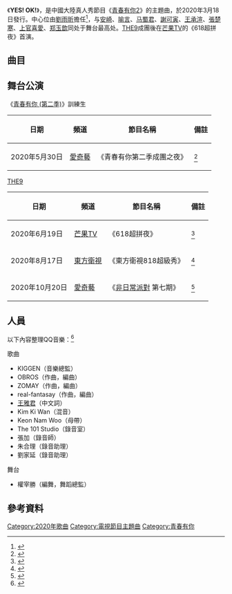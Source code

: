 {{Infobox song
| name = 《YES! OK!》
| original_name =
| cover = File:We_ROCK_Theme_Song_Youth_With_You_2,2020.jpg
| alt =
| type = 單曲
| artist = [[青春有你_(第二季)|青春有你2]]
| album = 
| language = [[普通話|普通話]]（带有[[英語|英語]]）
| released = {{start date|2020|3|18}}
| format = [[流媒體|流媒體]]
| recorded =
| studio =
| venue =
| genre = 
| length = 7:32
| label = [[愛奇藝|愛奇藝]]
| lyricist = [[王雅君|王雅君]]
| composer = OBROS／ZOMAY／real-fantasy
| arranger = 
| producer = 
| prev_title = 《让世界充满爱》
| prev_year = 2020
| next_title = 
| next_year = 
| misc = 
{{Extra chronology
 | artist     = 系列节目主题曲
 | type       = single
 | prev_title = 《[[青春有你_(歌曲)|青春有你]]》
 | prev_year  = 2018
 | title      = 〈YES! OK!〉
 | year       = 2020
 | next_title = 《[[We_Rock_(电视节目主题曲)|We Rock]]》
 | next_year  = 2021
}}{{External music video|{{Bilibili|av99219418|《YES! OK!》－官方MV版}}
{{YouTube|TN6r5Z3oqLs|《YES! OK!》－官方MV版}}}}
}}

《'''YES! OK!'''》，是中國大陸真人秀節目《[[青春有你_(第二季)|青春有你2]]》的主題曲，於2020年3月18日發行。中心位由[[劉雨昕|劉雨昕]]擔任<ref>{{cite web|url=http://news.bjcma.com/xgxw/zyxc/2020/03/27/15286.html|title=《青春有你2》发布主题曲《YES!OK!》刘雨昕实力站C位|date=2020-03-27|access-date=2021-03-20|language=zh-cn|archive-date=2021-06-12|archive-url=https://web.archive.org/web/20210612043200/http://news.bjcma.com/xgxw/zyxc/2020/03/27/15286.html}}</ref>，与[[安崎|安崎]]、[[喻言|喻言]]、[[马蜀君|马蜀君]]、[[謝可寅|謝可寅]]、[[王承渲|王承渲]]、[[張楚寒|張楚寒]]、[[上官喜愛|上官喜愛]]、[[鄭玉歆_(歌手)|郑玉歆]]同处于舞台最高处。[[THE9|THE9]]成團後在[[芒果TV|芒果TV]]的《618超拼夜》首演。

== 曲目 ==
{{Track listing
| font_size = small
| collapsed = 
| headline = 
| extra_column = 
| total_length = 7:32

| all_writing = 
| all_music = OBROS、ZOMAY、real-fantasy
| all_lyrics = 
| all_arranger = OBROS、ZOMAY、real-fantasy
| all_producer = 
| all_note = 

| title_width = 
| writing_width = 
| music_width = 
| lyrics_width = 
| arranger_width = 
| producer_width = 
| extra_width = 

| title1 = 《YES! OK!》
| note1 = 
| longnote1 = 
| writer1 = 
| music1 = 
| lyrics1 = [[王雅君|王雅君]]
| arranger1 = 
| producer1 = 
| extra1 = 
| length1 = 3:46

| title2 = 《YES! OK!》
| note2 = 伴奏
| longnote2 = 
| writer2 = 
| producer2 = 
| extra2 = 
| length2 = 3:46
}}

== 舞台公演 ==
; 《[[青春有你_(第二季)|青春有你 (第二季)]]》訓練生
{| class="wikitable" style="text-align:center; font-size:small;"
|-
!日期!!頻道!!節目名稱!!備註
|-
|2020年5月30日
|[[愛奇藝|愛奇藝]]
|《青春有你第二季成團之夜》
|<ref>{{cite web|url=https://www.youtube.com/watch?v=hIO4itj-ByQ|title=Youth With You《青春有你2》最终舞台·成团之夜《YES!OK!》纯享！ Final Performance·Debut Night 「YES!OK!」 Pure Cut！|publisher=愛奇藝青春有你|date=2020-05-31|access-date=2021-03-20|language=zh-cn|archive-date=2021-06-12|archive-url=https://web.archive.org/web/20210612044348/https://www.youtube.com/watch?v=hIO4itj-ByQ}}</ref>
|}

; [[THE9|THE9]]
{| class="wikitable" style="text-align:center; font-size:small;"
|-
!日期!!頻道!!節目名稱!!備註
|-
|2020年6月19日
|[[芒果TV|芒果TV]]
|《618超拼夜》
|<ref>{{cite web|url=https://www.youtube.com/watch?v=ynJ-55-pEbA|title=THE9成团首秀！《Yes！OK！》梦回少女们的拼搏之夜《618超拼夜》【芒果TV音乐频道HD】|publisher=愛奇藝青春有你|date=2020-05-31|access-date=2021-03-20|language=zh-cn|archive-date=2021-06-12|archive-url=https://web.archive.org/web/20210612044353/https://www.youtube.com/watch?v=ynJ-55-pEbA}}</ref>
|-
|2020年8月17日
|[[東方衛視|東方衛視]]
|《東方衛視818超級秀》
|<ref>{{cite web|url=https://www.youtube.com/watch?v=wenfpZ-PRGc|title=【纯享】THE9再跳《YES！OK！》回憶滿滿，青春感满满有活力！ 《东方卫视818超級秀》Super Show【东方卫视官方频道】|publisher=東方衛視|date=2020-08-17|access-date=2021-03-20|language=zh-cn|archive-date=2021-06-12|archive-url=https://web.archive.org/web/20210612043231/https://www.youtube.com/watch?v=wenfpZ-PRGc}}</ref>
|-
|2020年10月20日
|[[愛奇藝|愛奇藝]]
|《[[非日常派對|非日常派對]] 第七期》
|<ref>{{cite web|url=https://www.youtube.com/watch?v=3UUQs-txkoI|title=Stage: THE9 & Youth With You S2 - "Lion+A Little Bit+Yes! OK!"|publisher=愛奇藝|date=2020-10-20|access-date=2021-03-20|language=zh-cn|archive-date=2021-06-12|archive-url=https://web.archive.org/web/20210612043258/https://www.youtube.com/watch?v=3UUQs-txkoI}}</ref>
|}
== 人員 ==
以下內容整理QQ音樂：<ref>{{Cite web|title=YES!OK!|url=https://i.y.qq.com/n2/m/share/details/album.html?ADTAG=newyqq.album&source=ydetail&albummid=004YfbZ20r94nv|accessdate=2021-03-20|work=QQ音乐|archive-date=2021-06-12|archive-url=https://web.archive.org/web/20210612043316/https://i.y.qq.com/n2/m/share/details/album.html?ADTAG=newyqq.album&source=ydetail&albummid=004YfbZ20r94nv}}</ref>
{{col-begin}}
{{col-2}}
;歌曲
* KIGGEN（音樂總監）
* OBROS（作曲，編曲）
* ZOMAY（作曲，編曲）
* real-fantasay（作曲，編曲）
* [[王雅君|王雅君]]（中文詞）
* Kim Ki Wan（混音）
* Keon Nam Woo（母帶）
* The 101 Studio（錄音室）
* 張加（錄音師）
* 朱合理（錄音助理）
* 劉家延（錄音助理）
;舞台
* 權宰勝（編舞，舞蹈總監）
{{col-end}}

== 參考資料 ==
{{reflist}}

{{青春有你 (第二季)}}

[[Category:2020年歌曲|Category:2020年歌曲]]
[[Category:電視節目主題曲|Category:電視節目主題曲]]
[[Category:青春有你|Category:青春有你]]